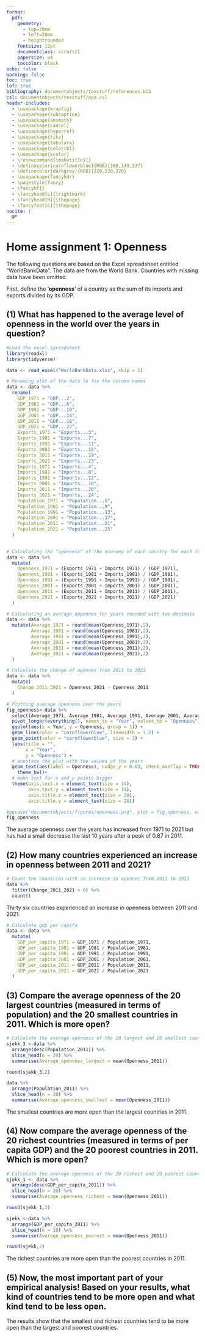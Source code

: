 ```yaml
---
format: 
  pdf:
    geometry:
      - top=20mm
      - left=20mm
      - heightrounded
    fontsize: 12pt
    documentclass: scrartcl
    papersize: a4
    toccolor: black
echo: false
warning: false
toc: true
lof: true
bibliography: documentobjects/texstuff/references.bib
csl: documentobjects/texstuff/apa.csl
header-includes:
  - \usepackage{wrapfig}
  - \usepackage{subcaption}
  - \usepackage{amsmath}
  - \usepackage{cancel}
  - \usepackage{hyperref}
  - \usepackage{tikz}
  - \usepackage{tabularx}
  - \usepackage{colortbl}
  - \usepackage{xcolor}
  - \renewcommand{\maketitle}{}
  - \definecolor{cornflowerblue}{RGB}{100,149,237}
  - \definecolor{darkgrey}{RGB}{220,220,220}
  - \usepackage{fancyhdr}
  - \pagestyle{fancy}
  - \fancyhf{} 
  - \fancyhead[L]{\rightmark}
  - \fancyhead[R]{\thepage}
  - \fancyfoot[C]{\thepage}
nocite: |
  @*
---
```


\newpage 

# Home assignment 1: Openness

The following questions are based on the Excel spreadsheet entitled “WorldBankData”. The data are from the World Bank. Countries with missing data have been omitted.

First, define the ‘**openness**’ of a country as the sum of its imports and exports divided by its GDP.

## (1) What has happened to the average level of openness in the world over the years in question?

```r
#Load the excel spreadsheet 
library(readxl) 
library(tidyverse)

data <- read_excel("WorldBankData.xlsx", skip = 1)

# Renaming alot of the data to fix the column names
data <- data %>% 
  rename(
    GDP_1971 = "GDP...2",
    GDP_1981 = "GDP...6",
    GDP_1991 = "GDP...10",
    GDP_2001 = "GDP...14",
    GDP_2011 = "GDP...18",
    GDP_2021 = "GDP...22",
    Exports_1971 = "Exports...3",
    Exports_1981 = "Exports...7",
    Exports_1991 = "Exports...11",
    Exports_2001 = "Exports...15",
    Exports_2011 = "Exports...19",
    Exports_2021 = "Exports...23",
    Imports_1971 = "Imports...4",
    Imports_1981 = "Imports...8",
    Imports_1991 = "Imports...12",
    Imports_2001 = "Imports...16",
    Imports_2011 = "Imports...20",
    Imports_2021 = "Imports...24",
    Population_1971 = "Population...5",
    Population_1981 = "Population...9",
    Population_1991 = "Population...13",
    Population_2001 = "Population...17",
    Population_2011 = "Population...21",
    Population_2021 = "Population...25"
  )
  

# Calculating the "openness" of the economy of each country for each tenth year
data <- data %>% 
  mutate(
    Openness_1971 = (Exports_1971 + Imports_1971) / (GDP_1971),
    Openness_1981 = (Exports_1981 + Imports_1981) / (GDP_1981),
    Openness_1991 = (Exports_1991 + Imports_1991) / (GDP_1991),
    Openness_2001 = (Exports_2001 + Imports_2001) / (GDP_2001),
    Openness_2011 = (Exports_2011 + Imports_2011) / (GDP_2011),
    Openness_2021 = (Exports_2021 + Imports_2021) / (GDP_2021)
  )

# Calculating an average oppennes for years rounded with two decimals
data <- data %>% 
  mutate(Average_1971 = round(mean(Openness_1971),2),
         Average_1981 = round(mean(Openness_1981),2),
         Average_1991 = round(mean(Openness_1991),2),
         Average_2001 = round(mean(Openness_2001),2),
         Average_2011 = round(mean(Openness_2011),2),
         Average_2021 = round(mean(Openness_2021),2)
  )

# Calculate the change of opennes from 2011 to 2022
data <- data %>% 
  mutate(
    Change_2011_2021 = Openness_2021 - Openness_2011
  )
```


```r
# Plotting average openness over the years
fig_openness<-data %>%
  select(Average_1971, Average_1981, Average_1991, Average_2001, Average_2011, Average_2021) %>%
  pivot_longer(everything(), names_to = "Year", values_to = "Openness") %>%
  ggplot(aes(x = Year, y = Openness, group = 1)) +
  geom_line(color = "cornflowerblue", linewidth = 1.2) +
  geom_point(color = "cornflowerblue", size = 3) +
  labs(title = "",
       x = "Year",
       y = "Openness") +
  # annotate the plot with the values of the years
  geom_text(aes(label = Openness), nudge_y = 0.03, check_overlap = TRUE, size = 7) +
    theme_bw()+
  # make text for x and y points bigger
  theme(axis.text.x = element_text(size = 14),
        axis.text.y = element_text(size = 14),
        axis.title.x = element_text(size = 20),
        axis.title.y = element_text(size = 20))

#ggsave("documentobjects/figures/openness.png", plot = fig_openness, width = 10, height = 6, dpi = 300)
fig_openness
```


```{=tex}
\begin{figure}[H]
\centering
\includegraphics{documentobjects/figures/openness.png}
\caption{Average openness over the years}
\end{figure}
```

The average openness over the years has increased from 1971 to 2021 but has had a small decrease the last 10 years after a peak of 0.87 in 2011.


## (2) How many countries experienced an increase in openness between 2011 and 2021?

```r
# Count the countries with an increase in opennes from 2011 to 2021
data %>%
  filter(Change_2011_2021 > 0) %>%
  count()
```

Thirty six countries experienced an increase in openness between 2011 and 2021.

\newpage

```r
# Calculate gdp per capita
data <- data %>% 
  mutate(
    GDP_per_capita_1971 = GDP_1971 / Population_1971,
    GDP_per_capita_1981 = GDP_1981 / Population_1981,
    GDP_per_capita_1991 = GDP_1991 / Population_1991,
    GDP_per_capita_2001 = GDP_2001 / Population_2001,
    GDP_per_capita_2011 = GDP_2011 / Population_2011,
    GDP_per_capita_2021 = GDP_2021 / Population_2021
  )
```

## (3) Compare the average openness of the 20 largest countries (measured in terms of population) and the 20 smallest countries in 2011. Which is more open?


```r
# Calculate the average openness of the 20 largest and 20 smallest countries in 2011
sjekk_3 <-data %>%
  arrange(desc(Population_2011)) %>%
  slice_head(n = 20) %>%
  summarise(Average_openness_largest = mean(Openness_2011))

round(sjekk_3,2)
```

```r
data %>%
  arrange(Population_2011) %>%
  slice_head(n = 20) %>%
  summarise(Average_openness_smallest = mean(Openness_2011))
```
The smallest countries are more open than the largest countries in 2011.


## (4) Now compare the average openness of the 20 richest countries (measured in terms of per capita GDP) and the 20 poorest countries in 2011. Which is more open?

```r
# Calculate the average openness of the 20 richest and 20 poorest countries in 2011
sjekk_1 <- data %>%
  arrange(desc(GDP_per_capita_2011)) %>%
  slice_head(n = 20) %>%
  summarise(Average_openness_richest = mean(Openness_2011))

round(sjekk_1,2)
```

```r
sjekk <-data %>%
  arrange(GDP_per_capita_2011) %>%
  slice_head(n = 20) %>%
  summarise(Average_openness_poorest = mean(Openness_2011))

round(sjekk,2)
```
The richest countries are more open than the poorest countries in 2011.

## (5) Now, the most important part of your empirical analysis! Based on your results, what kind of countries tend to be more open and what kind tend to be less open.

The results show that the smallest and richest countries tend to be more open than the largest and poorest countries.

\newpage


